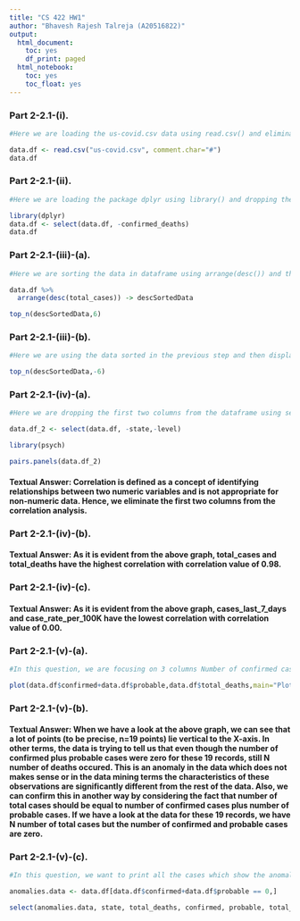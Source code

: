 ---
title: "CS 422 HW1"
author: "Bhavesh Rajesh Talreja (A20516822)"
output:
  html_document:
    toc: yes
    df_print: paged
  html_notebook:
    toc: yes
    toc_float: yes
---

### Part 2-2.1-(i).

```{r}

#Here we are loading the us-covid.csv data using read.csv() and eliminating the lines which start with "#" character.

data.df <- read.csv("us-covid.csv", comment.char="#")
data.df

```

### Part 2-2.1-(ii).

```{r}

#Here we are loading the package dplyr using library() and dropping the last column [using select()] as instructed to eliminate "N/A".

library(dplyr)
data.df <- select(data.df, -confirmed_deaths)
data.df

```

### Part 2-2.1-(iii)-(a).

```{r}

#Here we are sorting the data in dataframe using arrange(desc()) and then displaying the top 6 entries using top_n(dataframe,n) where n=6 in our case.

data.df %>%
  arrange(desc(total_cases)) -> descSortedData

top_n(descSortedData,6)

```

### Part 2-2.1-(iii)-(b).

```{r}

#Here we are using the data sorted in the previous step and then displaying the bottom 6 entries using top_n(dataframe,n) where n=-6 in our case to consider the entries from bottom.

top_n(descSortedData,-6)

```

### Part 2-2.1-(iv)-(a).

```{r}

#Here we are dropping the first two columns from the dataframe using select(). Our goal here is to visualize the correlation and hence we load the psych package using library(). We then use paris.panels(dataframe) to get the correlation visualization.

data.df_2 <- select(data.df, -state,-level)

library(psych)

pairs.panels(data.df_2)

```
#### Textual Answer: Correlation is defined as a concept of identifying relationships between two numeric variables and is not appropriate for non-numeric data. Hence, we eliminate the first two columns from the correlation analysis.

### Part 2-2.1-(iv)-(b).

#### Textual Answer: As it is evident from the above graph, total_cases and total_deaths have the highest correlation with correlation value of 0.98.

### Part 2-2.1-(iv)-(c).

#### Textual Answer: As it is evident from the above graph, cases_last_7_days and case_rate_per_100K have the lowest correlation with correlation value of 0.00.

### Part 2-2.1-(v)-(a).

```{r}

#In this question, we are focusing on 3 columns Number of confirmed cases, Number of probable cases, and Number of total deaths. Using plot(), we plot the Number of total deaths Vs. Number of confirmed + probable cases.

plot(data.df$confirmed+data.df$probable,data.df$total_deaths,main="Plot of Total Deaths Vs. Confirmed & Probable cases", xlab="Number of Confirmed plus Probable Cases", ylab="Number of Total Deaths")

```

### Part 2-2.1-(v)-(b).

#### Textual Answer: When we have a look at the above graph, we can see that a lot of points (to be precise, n=19 points) lie vertical to the X-axis. In other terms, the data is trying to tell us that even though the number of confirmed plus probable cases were zero for these 19 records, still N number of deaths occured. This is an anomaly in the data which does not makes sense or in the data mining terms the characteristics of these observations are significantly different from the rest of the data. Also, we can confirm this in another way by considering the fact that number of total cases should be equal to number of confirmed cases plus number of probable cases. If we have a look at the data for these 19 records, we have N number of total cases but the number of confirmed and probable cases are zero.

### Part 2-2.1-(v)-(c).

```{r}

#In this question, we want to print all the cases which show the anomaly we talk about in the previous question. For that we use a logical condition check to get the required data and we only print the requested columns for the anomalies using select().

anomalies.data <- data.df[data.df$confirmed+data.df$probable == 0,]

select(anomalies.data, state, total_deaths, confirmed, probable, total_cases)

```